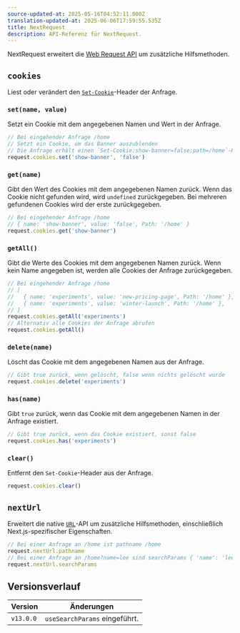 ```yaml
---
source-updated-at: 2025-05-16T04:52:11.000Z
translation-updated-at: 2025-06-06T17:59:55.535Z
title: NextRequest
description: API-Referenz für NextRequest.
---
```


NextRequest erweitert die [Web Request API](https://developer.mozilla.org/docs/Web/API/Request) um zusätzliche Hilfsmethoden.

## `cookies`

Liest oder verändert den [`Set-Cookie`](https://developer.mozilla.org/docs/Web/HTTP/Headers/Set-Cookie)-Header der Anfrage.

### `set(name, value)`

Setzt ein Cookie mit dem angegebenen Namen und Wert in der Anfrage.

```ts
// Bei eingehender Anfrage /home
// Setzt ein Cookie, um das Banner auszublenden
// Die Anfrage erhält einen `Set-Cookie:show-banner=false;path=/home`-Header
request.cookies.set('show-banner', 'false')
```

### `get(name)`

Gibt den Wert des Cookies mit dem angegebenen Namen zurück. Wenn das Cookie nicht gefunden wird, wird `undefined` zurückgegeben. Bei mehreren gefundenen Cookies wird der erste zurückgegeben.

```ts
// Bei eingehender Anfrage /home
// { name: 'show-banner', value: 'false', Path: '/home' }
request.cookies.get('show-banner')
```

### `getAll()`

Gibt die Werte des Cookies mit dem angegebenen Namen zurück. Wenn kein Name angegeben ist, werden alle Cookies der Anfrage zurückgegeben.

```ts
// Bei eingehender Anfrage /home
// [
//   { name: 'experiments', value: 'new-pricing-page', Path: '/home' },
//   { name: 'experiments', value: 'winter-launch', Path: '/home' },
// ]
request.cookies.getAll('experiments')
// Alternativ alle Cookies der Anfrage abrufen
request.cookies.getAll()
```

### `delete(name)`

Löscht das Cookie mit dem angegebenen Namen aus der Anfrage.

```ts
// Gibt true zurück, wenn gelöscht, false wenn nichts gelöscht wurde
request.cookies.delete('experiments')
```

### `has(name)`

Gibt `true` zurück, wenn das Cookie mit dem angegebenen Namen in der Anfrage existiert.

```ts
// Gibt true zurück, wenn das Cookie existiert, sonst false
request.cookies.has('experiments')
```

### `clear()`

Entfernt den `Set-Cookie`-Header aus der Anfrage.

```ts
request.cookies.clear()
```

## `nextUrl`

Erweitert die native [`URL`](https://developer.mozilla.org/docs/Web/API/URL)-API um zusätzliche Hilfsmethoden, einschließlich Next.js-spezifischer Eigenschaften.

```ts
// Bei einer Anfrage an /home ist pathname /home
request.nextUrl.pathname
// Bei einer Anfrage an /home?name=lee sind searchParams { 'name': 'lee' }
request.nextUrl.searchParams
```

## Versionsverlauf

| Version   | Änderungen                       |
| --------- | ----------------------------- |
| `v13.0.0` | `useSearchParams` eingeführt. |